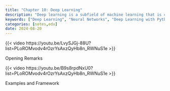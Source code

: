 ```yaml
---
title: "Chapter 10: Deep Learning"
description: "Deep learning is a subfield of machine learning that is concerned with algorithms inspired by the structure and function of the brain called artificial neural networks."
keywords: ["Deep Learning", "Neural Networks", "Deep Learning with Python", "Keras", "TensorFlow", "Deep Learning for Computer Vision", "Deep Learning for Natural Language Processing"]
categories: [notes,edx]
date: 2024-08-20
---
```



::: {#fig-v1.1 .column-margin}
{{< video https://youtu.be/LvySJGj-88U?list=PLoROMvodv4rOzrYsAxzQyHb8n_RWNuS1e >}}

Opening Remarks
:::

::: {#fig-v1.2 .column-margin}
{{< video https://youtu.be/B9s8rpdNxU0?list=PLoROMvodv4rOzrYsAxzQyHb8n_RWNuS1e >}}

Examples and Framework
:::

